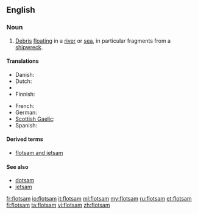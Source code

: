 ==English==
{{wikipedia}}

{{rfp|lang=en}}

{{rfe}}

===Noun===
{{en-noun|-}}

# [[debris|Debris]] [[float]]ing in a [[river]] or [[sea]], in particular fragments from a [[shipwreck]].

====Translations====
{{trans-top|flotsam}}
* Danish: {{t|da|drivgods|n}}
* Dutch: {{t|nl|drijfhout|n}}
* {{trreq|eo}}
* Finnish: {{t|fi|ajelehtiva hylkytavara}}
{{trans-mid}}
* French: {{t|fr|épave|f}}
* German: {{t|de|Treibgut|n}}
* [[Scottish Gaelic]]: {{t|gd|murrag|f}}
* Spanish: {{t|es|pecio|m}}
{{trans-bottom}}

====Derived terms====
* [[flotsam and jetsam]]

====See also====
* [[dotsam]]
* [[jetsam]]

[[fr:flotsam]]
[[io:flotsam]]
[[it:flotsam]]
[[ml:flotsam]]
[[my:flotsam]]
[[ru:flotsam]]
[[et:flotsam]]
[[fi:flotsam]]
[[ta:flotsam]]
[[vi:flotsam]]
[[zh:flotsam]]